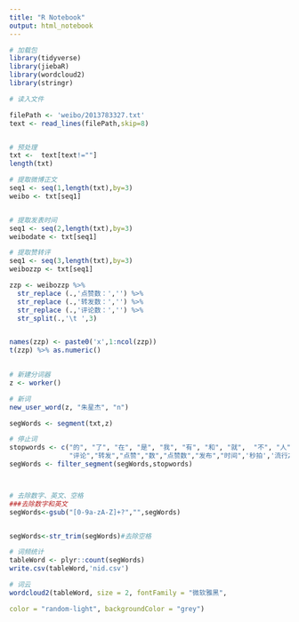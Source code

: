 ```yaml
---
title: "R Notebook"
output: html_notebook
---
```


```r
# 加载包
library(tidyverse)
library(jiebaR)
library(wordcloud2)
library(stringr)

# 读入文件

filePath <- 'weibo/2013783327.txt'
text <- read_lines(filePath,skip=8)


# 预处理
txt <-  text[text!=""]
length(txt)

# 提取微博正文
seq1 <- seq(1,length(txt),by=3)
weibo <- txt[seq1]


# 提取发表时间
seq1 <- seq(2,length(txt),by=3)
weibodate <- txt[seq1]

# 提取赞转评
seq1 <- seq(3,length(txt),by=3)
weibozzp <- txt[seq1]

zzp <- weibozzp %>% 
  str_replace (.,'点赞数：','') %>%  
  str_replace (.,'转发数：','') %>% 
  str_replace (.,'评论数：','') %>% 
  str_split(.,'\t ',3) 


names(zzp) <- paste0('x',1:ncol(zzp))
t(zzp) %>% as.numeric()
 
```

```r


# 新建分词器
z <- worker()

# 新词
new_user_word(z, "朱星杰", "n") 
```

```r
segWords <- segment(txt,z)
```

```r
# 停止词
stopwords <- c("的", "了", "在", "是", "我", "有", "和", "就",  "不", "人", "都", "一", "一个", "上", "也", "很", "到", "说", "要", "去", "你", "会", "着", "没有", "看", "好", "自己", "这",
               "评论","转发","点赞","数","点赞数","发布","时间",'秒拍','流行之王','微博'，'骆明劼',)
segWords <- filter_segment(segWords,stopwords)



# 去除数字、英文、空格
###去除数字和英文
segWords<-gsub("[0-9a-zA-Z]+?","",segWords)


segWords<-str_trim(segWords)#去除空格

# 词频统计
tableWord <- plyr::count(segWords)
write.csv(tableWord,'nid.csv')

# 词云
wordcloud2(tableWord, size = 2, fontFamily = "微软雅黑",  

color = "random-light", backgroundColor = "grey")  

```

